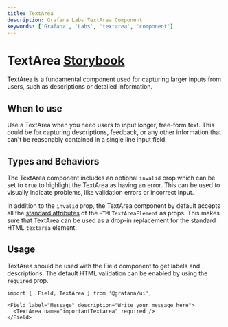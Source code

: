 ```yaml
---
title: TextArea
description: Grafana Labs TextArea Component
keywords: ['Grafana', 'Labs', 'textarea', 'component']
---
```



# TextArea <Badge text='ready' color='green'></Badge> <a href='https://developers.grafana.com/ui/latest/index.html?path=/story/forms-textarea--basic' target='_blank' className='header-links'>Storybook <Icon name="external-link-alt"/> </a>

TextArea is a fundamental component used for capturing larger inputs from users, such as descriptions or detailed information.

## When to use

Use a TextArea when you need users to input longer, free-form text. This could be for capturing descriptions, feedback, or any other information that can't be reasonably contained in a single line input field.

## Types and Behaviors
The TextArea component includes an optional `invalid` prop which can be set to `true` to highlight the TextArea as having an error. This can be used to visually indicate problems, like validation errors or incorrect input.

In addition to the `invalid` prop, the TextArea component by default accepts all the [standard attributes](https://developer.mozilla.org/en-US/docs/Web/HTML/Element/textarea#attributes) of the `HTMLTextAreaElement` as props. This makes sure that TextArea can be used as a drop-in replacement for the standard HTML `textarea` element.

## Usage
TextArea should be used with the Field component to get labels and descriptions. The default HTML validation can be enabled by using the `required` prop.
```tsx
import {  Field, TextArea } from '@grafana/ui';

<Field label="Message" description="Write your message here">
  <TextArea name="importantTextarea" required />
</Field>
```